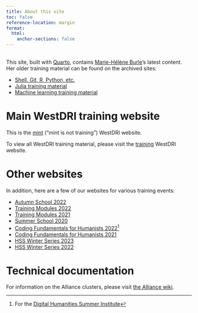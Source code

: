 ```yaml
---
title: About this site
toc: false
reference-location: margin
format:
  html:
    anchor-sections: false
---
```

<br>
This site, built with [Quarto](https://quarto.org/), contains [Marie-Hélène Burle](https://www.sfu.ca/~msb2/)'s latest content. \
Her older training material can be found on the archived sites:

- [Shell, Git, R, Python, etc.](https://prog.westdri.ca/)
- [Julia training material](https://julia.westdri.ca/)
- [Machine learning training material](https://ml.westdri.ca/)

# Main WestDRI training website

This is the [mint](/) ("mint is not training") WestDRI website.

To view all WestDRI training material, please visit the [training](https://training.westdri.ca/) WestDRI website.

# Other websites

In addition, here are a few of our websites for various training events:

- [Autumn School 2022](https://autumnschool2022.westdri.ca/)
- [Training Modules 2022](https://rcmodules22.netlify.app/)
- [Training Modules 2021](https://wgtm21.netlify.app/)
- [Summer School 2020](https://wgschool.netlify.app/)
- [Coding Fundamentals for Humanists 2022](https://dhsi-2022.netlify.app/)[^1]
- [Coding Fundamentals for Humanists 2021](https://dhsi-2021.netlify.app/)
- [HSS Winter Series 2023](https://hss23.netlify.app/)
- [HSS Winter Series 2022](https://hss-series-2022.netlify.app/)

[^1]: For the [Digital Humanities Summer Institute](https://dhsi.org/)

# Technical documentation

For information on the Alliance clusters, please visit [the Alliance wiki](https://docs.alliancecan.ca/wiki/Technical_documentation).
